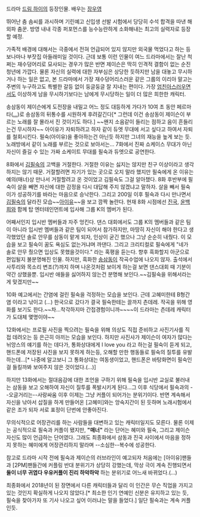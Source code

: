 드라마 [[드림 하이]]의 등장인물. 배우는 [[장우영]]

뛰어난 춤 솜씨를 과시하며 기린예고 신입생 선발 시험에서 당당히 수석 합격을 따낸 해외파 춤꾼. 방영 내내 각종 퍼포먼스를 능수능란하게 소화해내는 최고의 실력자로 등장할 예정. 

가족적 배경에 대해서는 극중에서 전혀 언급되어 있지 않지만 외국물 먹었다고 하는 등 보나마나 부잣집 아들래미일 것이다. 근데 보통 이런 인물이 여느 드라마에서는 잘난 척 쩌는 재수덩어리로 묘사되는 경우가 많은 반면 제이슨은 딱히 인격적 결함이 없는 순진 청년에 가깝다. 물론 자신의 실력에 대한 자부심은 상당한 듯하지만 남을 대놓고 무시하거나 하는 일은 없고, 본 드라마에서 가장 재수덩어리스러운 같은 그룹의 이리아 말고는 주변의 누구하고도 특별한 갈등 없이 둥글둥글 잘 지내는 편이다. 가장 [[엄친아]]스러우면서도 이상하게 남을 무시하기보다는 남에게 무시당하는 일이 더 많은 희한한 캐릭터.

송삼동이 제이슨에게 도전장을 내밀고 어느 정도 대등하게 가다가 10여 초 동안 페르마타([[…]])로 송삼동의 뒤통수를 시원하게 후려갈긴다[* 그런데 이건 송삼동이 제이슨이 부르는 노래를 잘 몰라서 진 것이기도 하다.] ~~왠지 소음같이 들리는 점하고 음이 흔들리는건 무시하자~~ 아이유가 자퇴하려고 하자 같이 듀엣 무대에 서고 싶다고 하여서 자퇴를 철회시킨다. 필숙(아이유)을 좋아하는건 아닌듯 하지만 그녀의 재능을 높게 보는 듯. 노래방에서 같이 노래를 부르는 것으로 보아서는… 7화에서 진짜 쇼케이스 무대가 아닌 자신이 즐길 수 있는 가짜 쇼케이트 무대를 필숙과 듀엣으로 공연한다.

8화에서 [[김필숙]]의 고백을 거절한다. 거절한 이유는 싫지는 않지만 친구 이상이라고 생각하지는 않기 때문. 거절할려면 자기가 있는 곳으로 오지 말라 했지만 필숙에게 온 이유는 예의(매너)상 만나서 거절할려고 온 것이었고 김필숙도 그걸 알아챘다. 8화 후반부에 필숙이 살을 빼면 자신에 대한 감정을 다시 대답해 주지 않겠냐고 말하자. 살을 빼서 필숙이가 성공하기를 바라는 마음으로 승낙한다. 그리고 200일 이후 필숙과 다시 만나면서 [[김필숙]]의 달라진 모습~~[[아이유]]~~을 보고 깜짝 놀란다. 현재 8화 시점에선 [[진국]], [[윤백희]]와 함께 탑 엔터테인먼트에 입사해 그룹 K의 멤버가 된다.

어째서인지 입시반 멤버들과 자주 엉킨다. 댄스 대회에서도 그룹 K의 멤버들과 같은 팀이 아니라 입시반 멤버들과 같은 팀이 되어서 참가하지만, 마땅히 자신이 해야 한다고 생각했었던 솔로 안무를 삼동이 맡게 되자, 인상이 굳긴 했으나 그냥 순순히 내줬다. 이 모습을 보고 필숙이 꿈도 욕심도 없는거냐며 까댄다. 그리고 크리티컬로 필숙에게 "네가 솔로 안무 췄으면 입상도 못했을것이다." 라는 혹평을 듣는다. 향후 흑화할지 아군으로 편입될지 불분명해진 인물. 하지만, 흑화한 [[송삼동]]이 작곡수업에 나오지 않자. 출석에서 사투리와 목소리 변조(?)까지 하며 나온것처럼 보이게 하는걸 보면 댄스대회 때 기분이 약간 상했을뿐. 입시반 애들을 싫어하지 않는건 분명해 보인다.~~김필숙을 위해서라는게 맞겠지만~~

10화 예고에서는 간염에 걸린 필숙을 걱정하는 모습을 보인다. 근데 고혜미한테 B형간염 이라고 낚이고 (…) 한국으로 갔다가 결국 필숙한테는 끌까지 츤데레. 작곡을 위해 영화를 보기도 한다.~~차…착각하지마 간접경험이니까~~~~이 드라마는 츤데레 캐릭터가 도대체 몇명이야~~

12화에서는 프로필 사진을 찍으려는 필숙을 위해 의상도 직접 준비하고 사진기사를 직접 데려오는 등 은근히 아끼는 모습을 보인다. 하지만 사진사가 제이슨이 여자가 많다는 뉘앙스의 얘기를 하는 데다가, 통화상대에게 I love you 라고 하는걸 필숙이 듣게 되고, 핸드폰에 저장된 사진을 보지 못하게 하는등, 오해할 만한 행동들로 필숙의 질투를 유발하는데...[* 나중에 알고보니 그 통화상대는 여동생이었고, 핸드폰은 바탕화면이 필숙인걸 들킬까봐 보여주지 않은 것이었다.(...)]

하지만 13화에서는 절대음감에 대한 조언을 구하기 위해 필숙을 입시반 교실로 불러내는 삼동을 보고 오해하여 자신이 질투를 폭발시키게 된다...그 이후 식당에서 필숙과의 --오글거리는--사랑싸움 이후 이제는 그냥 커플이 되어가는 분위기이다. 반면 계속해서 자신을 낚아서 삽질을 하게 만들어온 [고혜미]와는 앙숙지간이 된 듯하며 노래시험에서 같은 조가 되자 서로 표정이 단번에 안좋아진다.

무의식적으로 어장관리를 하는 사람들을 대변하고 있는 캐릭터일지도 모른다. 물론 이제는 공식적으로 필숙과 커플이 됐지만, '''"매너"''' 라는 단어는 혜미와 필숙, 그리고 제이슨 자신도 많이 언급하는 단어였다. 그래도 최종화에서 삼동과 진국 사이에서 마음을 정하지 못하는 혜미에게 어장관리하지 말라며 --소심한--복수에 성공한다.

참고로 드라마 시작 전에 필숙과 제이슨의 러브라인이 예고되자 처음에는 [아이유]팬들과 [2PM]팬들간에 커플링 반대 분위기가 상당히 강했는데, 막상 극이 계속 진행되면서 '''둘이 너무 귀엽다 우유커플이 진리 하악하악''' 하는 분위기로 어느새 바뀌었다.(...)

최종화에서 2018년이 된 장면에서 다른 캐릭터들과 달리 이 인간은 무슨 직업을 가지고 있는 것인지 확실하게 나오지 않았다.[* 최소한 인기 연예인 신분은 유지하고 있는 듯, 필숙을 찾아가자 또 기사 나오고 싶어 이러냐는 말을 들었다.] 일단 필숙과는 계속 커플인듯.
